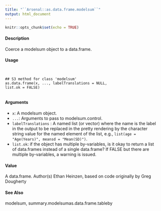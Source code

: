 ```yaml
---
title: "``Arsenal::as.data.frame.modelsum``"
output: html_document
---
```


```r
knitr::opts_chunk$set(echo = TRUE)
```



#### Description

Coerce a modelsum object to a data.frame.

#### Usage
<pre><code>

## S3 method for class 'modelsum'
as.data.frame(x, ..., labelTranslations = NULL,
list.ok = FALSE)

</code></pre>
#### Arguments

* ``x``: A modelsum object.
* ``...``:  Arguments  to pass to modelsum.control.
* ``labelTranslations`` : A named list (or vector) where the name is the label in the output to be replaced in the pretty rendering by the character string value for the named element of
the list, e.g., ``list(age = "Age(Years)", meansd = "Mean(SD)")``.
* ``list.ok``: if the object has multiple by-variables, is it okay to return a list of data.frames instead of a single data.frame? If FALSE but there are multiple by-variables, a
warning is issued.

#### Value

A data.frame.
Author(s)
Ethan Heinzen, based on code originally by Greg Dougherty

#### See Also
modelsum, summary.modelsumas.data.frame.tableby

